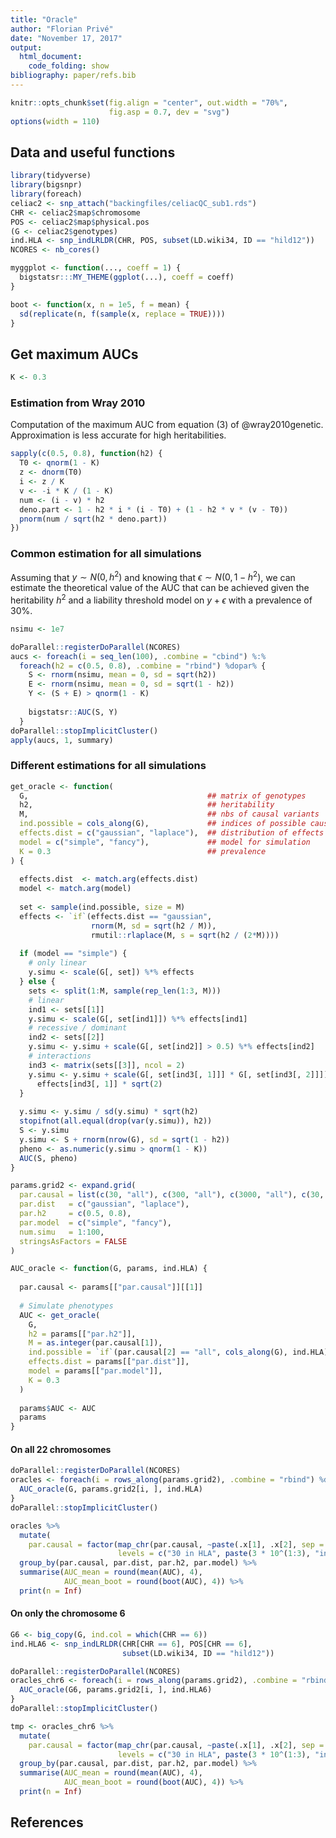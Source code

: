 ```yaml
---
title: "Oracle"
author: "Florian Privé"
date: "November 17, 2017"
output: 
  html_document:
    code_folding: show
bibliography: paper/refs.bib
---
```


```r
knitr::opts_chunk$set(fig.align = "center", out.width = "70%", 
                      fig.asp = 0.7, dev = "svg")
options(width = 110)
```

## Data and useful functions

```r
library(tidyverse)
library(bigsnpr)
library(foreach)
celiac2 <- snp_attach("backingfiles/celiacQC_sub1.rds")
CHR <- celiac2$map$chromosome
POS <- celiac2$map$physical.pos
(G <- celiac2$genotypes)
ind.HLA <- snp_indLRLDR(CHR, POS, subset(LD.wiki34, ID == "hild12"))
NCORES <- nb_cores()
```

```r
myggplot <- function(..., coeff = 1) {
  bigstatsr:::MY_THEME(ggplot(...), coeff = coeff)
} 
```

```r
boot <- function(x, n = 1e5, f = mean) {
  sd(replicate(n, f(sample(x, replace = TRUE))))
}
```

## Get maximum AUCs

```r
K <- 0.3
```


### Estimation from Wray 2010

Computation of the maximum AUC from equation (3) of @wray2010genetic. Approximation is less accurate for high heritabilities.

```r
sapply(c(0.5, 0.8), function(h2) {
  T0 <- qnorm(1 - K)
  z <- dnorm(T0)
  i <- z / K
  v <- -i * K / (1 - K)
  num <- (i - v) * h2
  deno.part <- 1 - h2 * i * (i - T0) + (1 - h2 * v * (v - T0))
  pnorm(num / sqrt(h2 * deno.part))
})
```

### Common estimation for all simulations

Assuming that $y \sim N(0, h^2)$ and knowing that $\epsilon \sim N(0, 1-h^2)$, we can estimate the theoretical value of the AUC that can be achieved given the heritability $h^2$ and a liability threshold model on $y + \epsilon$ with a prevalence of 30%.

```r
nsimu <- 1e7

doParallel::registerDoParallel(NCORES)
aucs <- foreach(i = seq_len(100), .combine = "cbind") %:%
  foreach(h2 = c(0.5, 0.8), .combine = "rbind") %dopar% {
    S <- rnorm(nsimu, mean = 0, sd = sqrt(h2))
    E <- rnorm(nsimu, mean = 0, sd = sqrt(1 - h2))
    Y <- (S + E) > qnorm(1 - K)
    
    bigstatsr::AUC(S, Y)
  }
doParallel::stopImplicitCluster()
apply(aucs, 1, summary)
```


### Different estimations for all simulations

```r
get_oracle <- function(
  G,                                        ## matrix of genotypes
  h2,                                       ## heritability 
  M,                                        ## nbs of causal variants
  ind.possible = cols_along(G),             ## indices of possible causal variants
  effects.dist = c("gaussian", "laplace"),  ## distribution of effects 
  model = c("simple", "fancy"),             ## model for simulation
  K = 0.3                                   ## prevalence
) {
  
  effects.dist  <- match.arg(effects.dist)
  model <- match.arg(model)
  
  set <- sample(ind.possible, size = M)
  effects <- `if`(effects.dist == "gaussian", 
                  rnorm(M, sd = sqrt(h2 / M)),
                  rmutil::rlaplace(M, s = sqrt(h2 / (2*M))))
  
  if (model == "simple") {
    # only linear
    y.simu <- scale(G[, set]) %*% effects
  } else {
    sets <- split(1:M, sample(rep_len(1:3, M)))
    # linear
    ind1 <- sets[[1]]
    y.simu <- scale(G[, set[ind1]]) %*% effects[ind1]
    # recessive / dominant
    ind2 <- sets[[2]]
    y.simu <- y.simu + scale(G[, set[ind2]] > 0.5) %*% effects[ind2]
    # interactions
    ind3 <- matrix(sets[[3]], ncol = 2)
    y.simu <- y.simu + scale(G[, set[ind3[, 1]]] * G[, set[ind3[, 2]]]) %*% 
      effects[ind3[, 1]] * sqrt(2)
  }
  
  y.simu <- y.simu / sd(y.simu) * sqrt(h2)
  stopifnot(all.equal(drop(var(y.simu)), h2))
  S <- y.simu
  y.simu <- S + rnorm(nrow(G), sd = sqrt(1 - h2))
  pheno <- as.numeric(y.simu > qnorm(1 - K))
  AUC(S, pheno)
}
```

```r
params.grid2 <- expand.grid(
  par.causal = list(c(30, "all"), c(300, "all"), c(3000, "all"), c(30, "HLA")), 
  par.dist   = c("gaussian", "laplace"), 
  par.h2     = c(0.5, 0.8), 
  par.model  = c("simple", "fancy"),
  num.simu   = 1:100,
  stringsAsFactors = FALSE
) 
```

```r
AUC_oracle <- function(G, params, ind.HLA) {
  
  par.causal <- params[["par.causal"]][[1]]
  
  # Simulate phenotypes
  AUC <- get_oracle(
    G,    
    h2 = params[["par.h2"]], 
    M = as.integer(par.causal[1]), 
    ind.possible = `if`(par.causal[2] == "all", cols_along(G), ind.HLA),
    effects.dist = params[["par.dist"]], 
    model = params[["par.model"]], 
    K = 0.3                 
  )
  
  params$AUC <- AUC
  params
}
```

#### On all 22 chromosomes

```r
doParallel::registerDoParallel(NCORES)
oracles <- foreach(i = rows_along(params.grid2), .combine = "rbind") %dopar% {
  AUC_oracle(G, params.grid2[i, ], ind.HLA)
}
doParallel::stopImplicitCluster()
```


```r
oracles %>% 
  mutate(
    par.causal = factor(map_chr(par.causal, ~paste(.x[1], .x[2], sep = " in ")),
                        levels = c("30 in HLA", paste(3 * 10^(1:3), "in all")))) %>%
  group_by(par.causal, par.dist, par.h2, par.model) %>%
  summarise(AUC_mean = round(mean(AUC), 4),
            AUC_mean_boot = round(boot(AUC), 4)) %>%
  print(n = Inf)
```

#### On only the chromosome 6

```r
G6 <- big_copy(G, ind.col = which(CHR == 6))
ind.HLA6 <- snp_indLRLDR(CHR[CHR == 6], POS[CHR == 6], 
                         subset(LD.wiki34, ID == "hild12"))

doParallel::registerDoParallel(NCORES)
oracles_chr6 <- foreach(i = rows_along(params.grid2), .combine = "rbind") %dopar% {
  AUC_oracle(G6, params.grid2[i, ], ind.HLA6)
}
doParallel::stopImplicitCluster()
```

```r
tmp <- oracles_chr6 %>% 
  mutate(
    par.causal = factor(map_chr(par.causal, ~paste(.x[1], .x[2], sep = " in ")),
                        levels = c("30 in HLA", paste(3 * 10^(1:3), "in all")))) %>%
  group_by(par.causal, par.dist, par.h2, par.model) %>%
  summarise(AUC_mean = round(mean(AUC), 4),
            AUC_mean_boot = round(boot(AUC), 4)) %>%
  print(n = Inf)
```


## References
